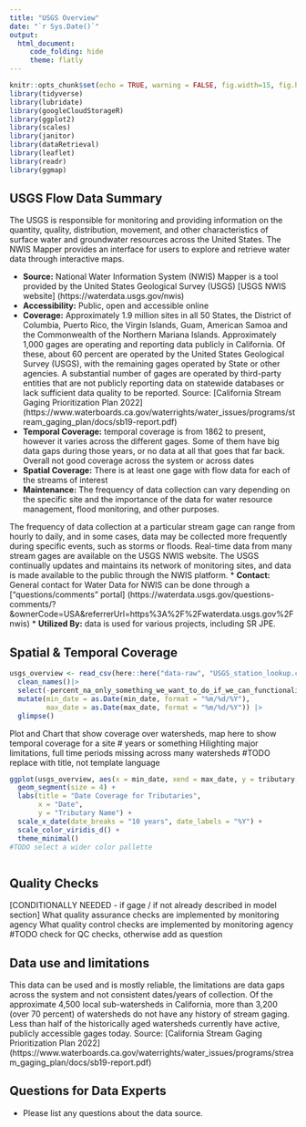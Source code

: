 ```yaml
---
title: "USGS Overview"
date: "`r Sys.Date()`"
output:
  html_document:
     code_folding: hide
     theme: flatly
---
```



```r
knitr::opts_chunk$set(echo = TRUE, warning = FALSE, fig.width=15, fig.height=10)
library(tidyverse)
library(lubridate)
library(googleCloudStorageR)
library(ggplot2)
library(scales)
library(janitor)
library(dataRetrieval)
library(leaflet)
library(readr)
library(ggmap)
```

## USGS Flow Data Summary 
The USGS is responsible for monitoring and providing information on the quantity, quality, distribution, movement, and other characteristics of surface water and groundwater resources across the United States. The NWIS Mapper provides an interface for users to explore and retrieve water data through interactive maps.

* **Source:** National Water Information System (NWIS) Mapper is a tool provided by the United States Geological Survey (USGS) [USGS NWIS website] (https://waterdata.usgs.gov/nwis)
* **Accessibility:** Public, open and accessible online
* **Coverage:**  Approximately 1.9 million sites in all 50 States, the District of Columbia, Puerto Rico, the Virgin Islands, Guam, American Samoa and the Commonwealth of the Northern Mariana Islands.
Approximately 1,000 gages are operating and reporting data publicly in California. Of these, about 60 percent are operated by the United States Geological Survey (USGS), with the remaining gages operated by State or other agencies. A substantial number of gages are operated by third-party entities that are not publicly reporting data on statewide databases or lack sufficient data quality to be reported. Source: [California Stream Gaging Prioritization Plan 2022] (https://www.waterboards.ca.gov/waterrights/water_issues/programs/stream_gaging_plan/docs/sb19-report.pdf)
* **Temporal Coverage:** temporal coverage is from 1862 to present, however it varies across the different gages. Some of them have big data gaps during those years, or no data at all that goes that far back. Overall not good coverage across the system or across dates
* **Spatial Coverage:** There is at least one gage with flow data for each of the streams of interest 
* **Maintenance:** The frequency of data collection can vary depending on the specific site and the importance of the data for water resource management, flood monitoring, and other purposes.

The frequency of data collection at a particular stream gage can range from hourly to daily, and in some cases, data may be collected more frequently during specific events, such as storms or floods. Real-time data from many stream gages are available on the USGS NWIS website.
The USGS continually updates and maintains its network of monitoring sites, and data is made available to the public through the NWIS platform.
* **Contact:** General contact for Water Data for NWIS can be done through a ["questions/comments" portal] (https://waterdata.usgs.gov/questions-comments/?&ownerCode=USA&referrerUrl=https%3A%2F%2Fwaterdata.usgs.gov%2Fnwis) 
* **Utilized By:** data is used for various projects, including SR JPE. 


## Spatial & Temporal Coverage
```r
usgs_overview <- read_csv(here::here("data-raw", "USGS_station_lookup.csv")) |> 
  clean_names()|>
  select(-percent_na_only_something_we_want_to_do_if_we_can_functionalize_this_process) |> 
  mutate(min_date = as.Date(min_date, format = "%m/%d/%Y"),
         max_date = as.Date(max_date, format = "%m/%d/%Y")) |> 
  glimpse()
```

Plot and Chart that show coverage over watersheds, map here to show temporal coverage for a site # years or something 
Hilighting major limitations, full time periods missing across many watersheds 
#TODO replace with title, not template language
```r
ggplot(usgs_overview, aes(x = min_date, xend = max_date, y = tributary, yend = tributary, color = gage)) +
  geom_segment(size = 4) +
  labs(title = "Date Coverage for Tributaries",
       x = "Date",
       y = "Tributary Name") +
  scale_x_date(date_breaks = "10 years", date_labels = "%Y") +
  scale_color_viridis_d() +
  theme_minimal()
#TODO select a wider color pallette

```
```r


```


## Quality Checks 

[CONDITIONALLY NEEDED - if gage / if not already described in model section]
What quality assurance checks are implemented by monitoring agency 
What quality control checks are implemented by monitoring agency 
#TODO check for QC checks, otherwise add as question

## Data use and limitations 
This data can be used and is mostly reliable, the limitations are data gaps across the system and not consistent dates/years of collection. Of the approximate 4,500 local sub-watersheds in California, more than 3,200 (over 70 percent) of
watersheds do not have any history of stream gaging. Less than half of the historically aged watersheds currently have active, publicly accessible gages today. Source: [California Stream Gaging Prioritization Plan 2022] (https://www.waterboards.ca.gov/waterrights/water_issues/programs/stream_gaging_plan/docs/sb19-report.pdf)

## Questions for Data Experts 
- Please list any questions about the data source. 

